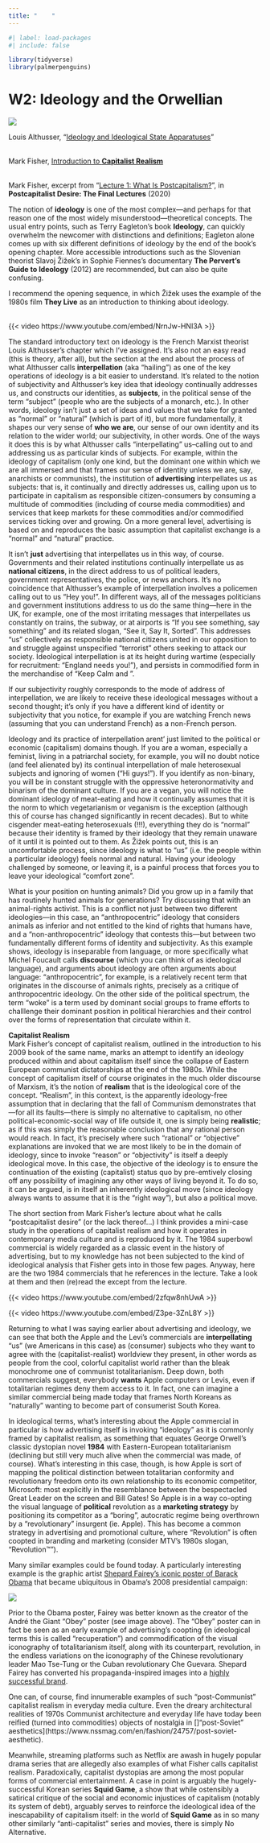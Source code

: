 ```yaml
---
title: "    "
---
```


```r
#| label: load-packages
#| include: false

library(tidyverse)
library(palmerpenguins)
```

# W2: Ideology and the Orwellian

[![](img/obey-poster.png)](https://www.obeymilano.it/)

::: {.column-margin}

Louis Althusser, "[Ideology and Ideological State Apparatuses](pdf/althusser-ideology.pdf)"<br><br>

Mark Fisher, [Introduction to **Capitalist Realism**](pdf/postcapitalist-desire-lecture1.pdf)<br><br>

Mark Fisher, excerpt from "[Lecture 1: What Is Postcapitalism?](postcapitalist-desire-lecture1.pdf)", in **Postcapitalist Desire: The Final Lectures** (2020)

:::

The notion of **ideology** is one of the most complex---and perhaps for that reason one  of the most widely misunderstood---theoretical concepts. The usual entry points, such as Terry Eagleton's book **Ideology**, can quickly overwhelm the newcomer with distinctions and definitions; Eagleton alone comes up with six different definitions of ideology by the end of the book's opening chapter. More accessible introductions such as the Slovenian theorist Slavoj Žižek's in Sophie Fiennes's documentary **The Pervert's Guide to Ideology** (2012) are recommended, but can also be quite confusing. 

::: {.column-margin}

I recommend the opening sequence, in which Žižek uses the example of the 1980s film **They Live** as an introduction to thinking about ideology.<br><br>

{{< video https://www.youtube.com/embed/NrnJw-HNI3A >}}

:::

The standard introductory text on ideology is the French Marxist theorist Louis Althusser's chapter which I've assigned. It's also not an easy read (this is theory, after all), but the section at the end about the process of what Althusser calls **interpellation** (aka "hailing") as one of the key operations of ideology is a bit easier to understand. It's related to the notion of subjectivity and Althusser's key idea that ideology continually addresses us, and constructs our identities, as **subjects**, in the political sense of the term "subject" (people who are the subjects of a monarch, etc.). In other words, ideology isn't just a set of ideas and values that we take for granted as "normal" or "natural" (which is part of it), but more fundamentally, it shapes our very sense of **who we are**, our sense of our own identity and its relation to the wider world; our subjectivity, in other words. One of the ways it does this is by what Althusser calls "interpellating" us--calling out to and addressing us as particular kinds of subjects. For example, within the ideology of capitalism (only one kind, but the dominant one within which we are all immersed and that frames our sense of identity unless we are, say, anarchists or communists), the institution of **advertising** interpellates us as subjects: that is, it continually and directly addresses us, calling upon us to participate in capitalism as responsible citizen-consumers by consuming a multitude of commodities (including of course media commodities) and services that keep markets for these commodities  and/or commodified services ticking over and growing. On a more general level, advertising is based on and reproduces the basic assumption that capitalist exchange is a "normal" and "natural" practice.

It isn't **just** advertising that interpellates us in this way, of course. Governments and their related institutions continually interpellate us as **national citizens**, in the direct address to us of political leaders, government representatives, the police, or news anchors. It's no coincidence that Althusser's example of interpellation involves a policemen calling out to us "Hey you!". In different ways, all of the messages politicians and government institutions address to us do the same thing---here in the UK, for example, one of the most irritating messages that interpellates us constantly on trains, the subway, or at airports is "If you see something, say something" and its related slogan, "See it, Say It, Sorted". This addresses "us" collectively as responsible national citizens united in our opposition to and struggle against  unspecified "terrorist" others seeking to attack our society. Ideological interpellation is at its height during wartime (especially for recruitment: "England needs you!"), and persists in commodified form in the merchandise of "Keep Calm and <your message here>". 

If our subjectivity roughly corresponds to the mode of address of interpellation, we are likely to receive these ideological messages without a second thought; it's only if you have a different kind of identity or subjectivity that you notice, for example if you are watching French news (assuming that you can understand French) as a non-French person. 

Ideology and its practice of interpellation arent' just limited to the political or economic (capitalism) domains though. If you are a woman, especially a feminist, living in a patriarchal society, for example, you will no doubt notice (and feel alienated by) its continual interpellation of male heterosexual subjects and ignoring of women ("Hi guys!"). If you identify as non-binary, you will be in constant struggle with the oppressive heteronormativity and binarism of the dominant culture. If you are a vegan, you will notice the dominant ideology of meat-eating and how it continually assumes that it is the norm to which vegetarianism or veganism is the exception (although this of course has changed significantly in recent decades). But to white cisgender meat-eating heterosexuals (!!!), everything they do is "normal" because their identity is framed by their ideology that they remain unaware of it until it is pointed out to them. As Žižek points out, this is an uncomfortable process, since ideology is what to "us" (i.e. the people within a particular ideology) feels normal and natural. Having your ideology challenged by someone, or leaving it, is a painful process that forces you to leave your ideological "comfort zone". 

What is your position on hunting animals? Did you grow up in a family that has routinely hunted animals for generations? Try discussing that with an animal-rights activist. This is a conflict not just between two different ideologies---in this case, an "anthropocentric" ideology that considers animals as inferior and not entitled to the kind of rights that humans have, and a "non-anthropocentric" ideology that contests this---but between two fundamentally different forms of identity and subjectivity. As this example shows, ideology is inseparable from language, or more specifically what Michel Foucault calls **discourse** (which you can think of as ideological language), and arguments about ideology are often arguments about language: "anthropocentric", for example, is a relatively recent term that originates in the discourse of animals rights, precisely as a critique of anthropocentric ideology. On the other side of the political spectrum, the term "woke" is a term used by dominant social groups to frame efforts to challlenge their dominant position in political hierarchies and their control over the forms of representation that circulate within it.

**Capitalist Realism**\
Mark Fisher's concept of capitalist realism, outlined in the introduction to his 2009 book of the same name, marks an attempt to identify an ideology produced within and about capitalism itself since the collapse of Eastern European communist dictatorships at the end of the 1980s. While the concept of capitalism itself of course originates in the much older discourse of Marxism, it's the notion of **realism** that is the ideological core of the concept. "Realism", in this context, is the apparently ideology-free assumption that in declaring that the fall of Communism demonstrates that---for all its faults---there is simply no alternative to capitalism, no other political-economic-social way of life outside it, one is simply being **realistic**; as if this was simply the reasonable conclusion that any rational person would reach. In fact, it's precisely where such "rational" or "objective" explanations are invoked that we are most likely to be in the domain of ideology, since to invoke "reason" or "objectivity" is itself a deeply ideological move. In this case, the objective of the ideology is to ensure the continuation of the existing (capitalist) status quo by pre-emtively closing off any possibility of imagining any other ways of living beyond it. To do so, it can be argued, is in itself an inherently ideological move (since ideology always wants to assume that it is the "right way"), but also a political move. 

The short section from Mark Fisher's lecture about what he calls "postcapitalist desire" (or the lack thereof...) I think provides a mini-case study in the operations of capitalist realism and how it operates in contemporary media culture and is reproduced by it. The 1984 superbowl commercial is widely regarded as a classic event in the history of advertising, but to my knowledge has not been subjected to the kind of ideological analysis that Fisher gets into in those few pages. Anyway, here are the two 1984 commercials that he references in the lecture. Take a look at them and then (re)read the except from the lecture.

{{< video https://www.youtube.com/embed/2zfqw8nhUwA >}}

{{< video https://www.youtube.com/embed/Z3pe-3ZnL8Y >}}

Returning to what I was saying earlier about advertising and ideology, we can see that both the Apple and the Levi's commercials are **interpellating** "us" (we Americans in this case) as (consumer) subjects who they want to agree with the (capitalist-realist) worldview they present, in other words as people from the cool, colorful capitalist world rather than the bleak monochrome one of communist totalitarianism. Deep down, both commercials suggest, everybody **wants** Apple computers or Levis, even if totalitarian regimes deny them access to it. [In fact, one can imagine a similar commercial being made today that frames North Koreans as "naturally" wanting to become part of consumerist South Korea.]{.aside}

In ideological terms, what's interesting about the Apple commercial in particular is how advertising itself is invoking "ideology" as it is commonly framed by capitalist realism, as something that equates George Orwell's classic dystopian novel **1984** with Eastern-European totalitarianism (declining but still very much alive when the commercial was made, of course). What's interesting in this case, though, is how Apple is sort of mapping the political distinction between totalitarian conformity and revolutionary freedom onto its own relationship to its economic competitor, Microsoft: most explicitly in the resemblance between the bespectacled Great Leader on the screen and Bill Gates! So Apple is in a way co-opting the visual language of **political** revolution as a **marketing strategy** by positioning its competitor as a "boring", autocratic regime being overthrown by a "revolutionary" insurgent (ie. Apple). This has become a common strategy in advertising and promotional culture, where "Revolution" is often coopted in branding and marketing (consider MTV's 1980s slogan, "Revolution™").

Many similar examples could be found today. A particularly interesting example is the graphic artist [Shepard Fairey's iconic poster of Barack Obama](https://www.artic.edu/artworks/229396/barack-obama-hope-poster) that became ubiquitous in Obama's 2008 presidential campaign:

[![](img/obama-hope.jpg)](https://www.obeymilano.it/){.lightbox}

Prior to the Obama poster, Fairey was better known as the creator of the André the Giant "Obey" poster (see image above). The "Obey" poster can in fact be seen as an early example of advertising's coopting (in ideological terms this is called "recuperation") and commodification of the visual iconography of totalitarianism itself, along with its counterpart, revolution, in the endless variations on the iconography of the Chinese revolutionary leader Mao Tse-Tung or the Cuban revolutionary Che Guevara. Shepard Fairey has converted his propaganda-inspired images into a [highly successful brand](https://store.obeygiant.com/).

One can, of course, find innumerable examples of such "post-Communist" capitalist realism in everyday media culture. Even the dreary architectural realities of 1970s Communist architecture and everyday life have today been reified (turned into commodities) objects of nostalgia in []"post-Soviet" aesthetics](https://www.nssmag.com/en/fashion/24757/post-soviet-aesthetic). 

Meanwhile, streaming platforms such as Netflix are awash in hugely popular drama series that are allegedly also examples of what Fisher calls capitalist realism. Paradoxically, capitalist dystopias are among the most popular forms of commercial entertainment. A case in point is arguably the hugely-successful Korean series **Squid Game**, a show that while ostensibly a satirical critique of the social and economic injustices of capitalism (notably its system of debt), arguably serves to reinforce the ideological idea of the inescapability of capitalism itself: in the world of **Squid Game** as in so many other similarly "anti-capitalist" series and movies, there is simply No Alternative.








